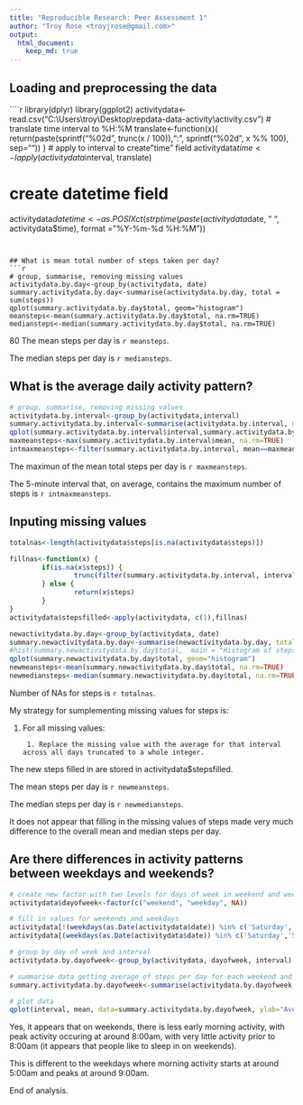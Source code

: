 ```yaml
---
title: "Reproducible Research: Peer Assessment 1"
author: "Troy Rose <troyjrose@gmail.com>"
output: 
  html_document:
    keep_md: true
---
```



## Loading and preprocessing the data
````r
library(dplyr)
library(ggplot2)
activitydata<-read.csv("C:\\Users\\troy\\Desktop\\repdata-data-activity\\activity.csv")
# translate time interval to %H:%M
translate<-function(x){
    return(paste(sprintf("%02d", trunc(x / 100)),":", sprintf("%02d", x %% 100), sep=""))
}
# apply to interval to create "time" field
activitydata$time<-lapply(activitydata$interval, translate)

# create datetime field
activitydata$datetime<-as.POSIXct(strptime(paste(activitydata$date, " ", activitydata$time), format = "%Y-%m-%d %H:%M"))

```


## What is mean total number of steps taken per day?
```r
# group, summarise, removing missing values
activitydata.by.day<-group_by(activitydata, date)
summary.activitydata.by.day<-summarise(activitydata.by.day, total = sum(steps))
qplot(summary.activitydata.by.day$total, geom="histogram")
meansteps<-mean(summary.activitydata.by.day$total, na.rm=TRUE)
mediansteps<-median(summary.activitydata.by.day$total, na.rm=TRUE)

```
80
The mean steps per day is `r meansteps`.

The median steps per day is `r mediansteps`.

## What is the average daily activity pattern?
```r
# group, summarise, removing missing values
activitydata.by.interval<-group_by(activitydata,interval)
summary.activitydata.by.interval<-summarise(activitydata.by.interval, mean = mean(steps, na.rm=TRUE))
qplot(summary.activitydata.by.interval$interval,summary.activitydata.by.interval$mean,ylab="Average number of steps per interval", xlab="5 minute intervals over 24 hours") + geom_line(aes(y = summary.activitydata.by.interval$mean), size = .5, alpha = 1)
maxmeansteps<-max(summary.activitydata.by.interval$mean, na.rm=TRUE)
intmaxmeansteps<-filter(summary.activitydata.by.interval, mean==maxmeansteps)$interval
```

The maximun of the mean total steps per day is `r maxmeansteps`.

The 5-minute interval that, on average, contains the maximum number of steps  is `r intmaxmeansteps`.

## Inputing missing values
```r
totalnas<-length(activitydata$steps[is.na(activitydata$steps)])

fillnas<-function(x) {
        if(is.na(x$steps)) {
                trunc(filter(summary.activitydata.by.interval, interval==x$interval)$mean)
        } else {
                return(x$steps)
        }
}
activitydata$stepsfilled<-apply(activitydata, c(1),fillnas)

newactivitydata.by.day<-group_by(activitydata, date)
summary.newactivitydata.by.day<-summarise(newactivitydata.by.day, total = sum(steps))
#hist(summary.newactivitydata.by.day$total,  main = "Histogram of steps per day")
qplot(summary.newactivitydata.by.day$total, geom="histogram")
newmeansteps<-mean(summary.newactivitydata.by.day$total, na.rm=TRUE)
newmediansteps<-median(summary.newactivitydata.by.day$total, na.rm=TRUE)


```
Number of NAs for steps is `r totalnas`.

My strategy for sumplementing missing values for steps is:

1. For all missing values:

        1. Replace the missing value with the average for that interval across all days truncated to a whole integer.
        
The new steps filled in are stored in activitydata$stepsfilled.

The mean steps per day is `r newmeansteps`.

The median steps per day is `r newmediansteps`.

It does not appear that filling in the missing values of steps made very much difference to the overall mean and median steps per day.

## Are there differences in activity patterns between weekdays and weekends?

```r

# create new factor with two levels for days of week in weekend and weekday
activitydata$dayofweek<-factor(c("weekend", "weekday", NA))

# fill in values for weekends and weekdays
activitydata[!(weekdays(as.Date(activitydata$date)) %in% c('Saturday','Sunday')),]$dayofweek<-as.factor("weekday")
activitydata[(weekdays(as.Date(activitydata$date)) %in% c('Saturday','Sunday')),]$dayofweek<-as.factor("weekend")

# group by day of week and interval
activitydata.by.dayofweek<-group_by(activitydata, dayofweek, interval)

# summarise data getting average of steps per day for each weekend and weekday
summary.activitydata.by.dayofweek<-summarise(activitydata.by.dayofweek, mean = mean(stepsfilled))

# plot data
qplot(interval, mean, data=summary.activitydata.by.dayofweek, ylab="Average number of steps per interval", xlab="5 minute intervals over 24 hours",facets = dayofweek ~ . ) + geom_line(aes(y = summary.activitydata.by.dayofweek$mean), size = .5, alpha = 1)
```

Yes, it appears that on weekends, there is less early morning activity, with peak activity occuring at around 8:00am, with very little activity prior to 8:00am (it appears that people like to sleep in on weekends).

This is different to the weekdays where morning activity starts at around 5:00am and peaks at around 9:00am. 

End of analysis.